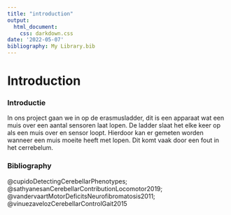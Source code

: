 ```yaml
---
title: "introduction"
output: 
  html_document:
    css: darkdown.css
date: '2022-05-07'
bibliography: My Library.bib
---
```



# Introduction

### Introductie

In ons project gaan we in op de erasmusladder, dit is een apparaat wat een muis over een aantal sensoren laat lopen. De ladder slaat het elke keer op als een muis over en sensor loopt. Hierdoor kan er gemeten worden wanneer een muis moeite heeft met lopen. Dit komt vaak door een fout in het cerrebelum.

### Bibliography

@cupidoDetectingCerebellarPhenotypes; @sathyanesanCerebellarContributionLocomotor2019; @vandervaartMotorDeficitsNeurofibromatosis2011; @vinuezavelozCerebellarControlGait2015 

